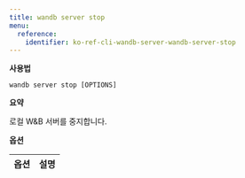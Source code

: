 ---
title: wandb server stop
menu:
  reference:
    identifier: ko-ref-cli-wandb-server-wandb-server-stop
---

**사용법**

`wandb server stop [OPTIONS]`

**요약**

로컬 W&B 서버를 중지합니다.

**옵션**

| **옵션** | **설명** |
| :--- | :--- |

